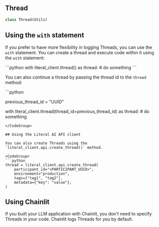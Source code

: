 <a id="literalai.observability.thread"></a>


<a id="literalai.observability.thread.Thread"></a>

## Thread

```python
class Thread(Utils)
```

## Using the `with` statement

If you prefer to have more flexibility in logging Threads, you can use the `with` statement. You can create a thread and execute code within it using the `with` statement:

<CodeGroup>
```python
with literal_client.thread() as thread:
    # do something
```
</CodeGroup>

You can also continue a thread by passing the thread id to the `thread` method:

<CodeGroup>
```python

previous_thread_id = "UUID"

with literal_client.thread(thread_id=previous_thread_id) as thread:
    # do something
```
</CodeGroup>

## Using the Literal AI API client

You can also create Threads using the `literal_client.api.create_thread()` method.

<CodeGroup>
```python
thread = literal_client.api.create_thread(
    participant_id="<PARTICIPANT_UUID>",
    environment="production",
    tags=["tag1", "tag2"],
    metadata={"key": "value"},
)
```
</CodeGroup>

## Using Chainlit

If you built your LLM application with Chainlit, you don't need to specify Threads in your code. Chainlit logs Threads for you by default.

